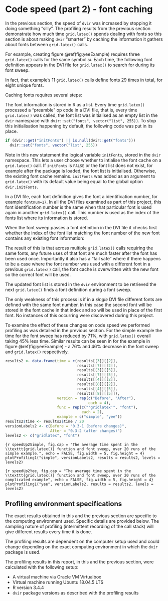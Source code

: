\newpage{}

# Code speed (part 2) - font caching

In the previous section, the speed of `dvir` was increased by stopping it doing something "silly". The profiling results from the previous section demonstrate how much time `grid.latex()` spends dealing with fonts so this section is about making `dvir` "smarter" by caching the information it gathers about fonts between `grid.latex()` calls.

For example, creating figure \@ref(fig:yeeExample) requires three `grid.latex()` calls for the same symbol $\omega$. Each time, the following font definition appears in the DVI file for `grid.latex()` to search for during its font sweep.

\begin{spacing}{1}
\begin{verbatim}
fnt_def_1    fontnum=17, checksum=-1209964637, scale=786432, design=786432,
             fontname=cmmi12
\end{verbatim}
\end{spacing}

In fact, that example's 11 `grid.latex()` calls define fonts 29 times in total, for eight unique fonts.

Caching fonts requires several steps:

\begin{itemize}
  \item During the font sweep, search all font definitions as per usual.
  \item For each font definition, check if the font has been cached already.
  \begin{itemize}
    \item If yes, do nothing. Refer to the existing font information in the cache when the needs to be used
    \item If no, search for and store the font information as per usual.
  \end{itemize}
\end{itemize}

The font information is stored in R as a list. Every time `grid.latex()` processed a "preamble" op code in a DVI file, that is, every time `grid.latex()` was called, the font list was initialised as an empty list in the `dvir` namespace with `dvir::set("fonts", vector("list", 255))`. To stop this initialisation happening by default, the following code was put in its place.

```{r, eval = FALSE}
if (dvir::get("initFonts") || is.null(dvir::get("fonts"))) 
  dvir::set("fonts", vector("list", 255))
```

Note in this new statement the logical variable `initFonts`, stored in the `dvir` namespace. This lets a user choose whether to intialise the font cache on a `grid.latex()` call. If `initFonts` is `FALSE` or the font list does not exist, for example after the package is loaded, the font list is initialised. Otherwise, the existing font cache remains. `initFonts` was added as an argument to `grid.latex()` with its default value being equal to the global option `dvir.initFonts`.

In a DVI file, each font definition gives the font a identification number, for example `fontnum=17`. In all the DVI files examined as part of this project, this font identification number is the same when that particular font is used again in another `grid.latex()` call. This number is used as the index of the fonts list where its information is stored. 

When the font sweep passes a font definition in the DVI file it checks first whether the index of the font list matching the font number of the new font contains any existing font information: 

\begin{itemize}
  \item If no, then the font information is written to the font list as usual.
  \item If yes, then it checks if the existing font information is the same as the font information in the DVI file. 
  \begin{itemize}
    \item If yes, do nothing. 
    \item If no, overwrite the font with the new font information.
  \end{itemize}
\end{itemize}

The result of this is that across multiple `grid.latex()` calls requiring the same fonts, any future uses of that font are much faster after the font has been used once. Importantly it also has a "fail safe" where if there happens to be a case where the font number was used with a different font in a previous `grid.latex()` call, the font cache is overwritten with the new font so the correct font will be used.

The updated font list is stored in the `dvir` environment to be retrieved the next `grid.latex()` finds a font definition during a font sweep.

The only weakness of this process is if in a *single* DVI file different fonts are defined with the same font number. In this case the second font will be stored in the font cache in that index and so will be used in place of the first font. No instances of this occurring were discovered during this project.

To examine the effect of these changes on code speed we performed profiling as was detailed in the previous section. For the simple example the time for the font sweep has reduced by 71%, with `grid.latex()` overall taking 45% less time. Similar results can be seen in for the example in figure \@ref(fig:yeeExample) - a 76% and 46% decrease in the font sweep and `grid.latex()` respectively.

```{r echo = FALSE, eval = TRUE}
results2 <- data.frame(time = c(results[[3]][[2]],
                                results[[7]][[2]],
                                results[[3]][[5]],
                                results[[7]][[5]],
                                results[[4]][[2]],
                                results[[8]][[2]],
                                results[[4]][[5]],
                                results[[8]][[5]]),
                       version = rep(c("Before", "After"), 
                                     each = 4),
                       func = rep(c("'gridlatex'", "font"),
                                  each = 2),
                       example = c("simple", "yee"))
results2$time <- results2$time / 20
versionLabels2 <- c(Before = "0.3-1 (before changes)", 
                    After = "0.3-2 (after changes)")
levels2 <- c("gridlatex", "font")
```

```{r speedUp2Simple, fig.cap = "The average time spent in the \\texttt{grid.latex()} function and font sweep, over 20 runs of the simple example.", echo = FALSE, fig.width = 5, fig.height = 4}
plotProfiling1("simple", versionLabels2, results = results2, levels = levels2)
```

```{r speedUp2Yee, fig.cap = "The average time spent in the \\texttt{grid.latex()} function and font sweep, over 20 runs of the complicated example", echo = FALSE, fig.width = 5, fig.height = 4}
plotProfiling1("yee", versionLabels2, results = results2, levels = levels2)
```

## Profiling environment specifications

The exact results obtained in this and the previous section are specific to the computing environment used. Specific details are provided below. The sampling nature of profiling (intermittent recording of the call stack) will give different results every time it is done.

The profiling results are dependent on the computer setup used and could change depending on the exact computing environment in which the `dvir` package is used. 

The profiling results in this report, in this and the previous section, were calculated with the following setup:

- A virtual machine via Oracle VM Virtualbox
- Virtual machine running Ubuntu 18.04.5 LTS
- R version 3.4.4
- `dvir` package versions as described with the profiling results